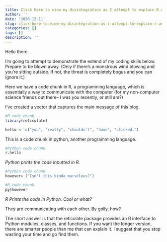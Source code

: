 ```yaml
---
title: Click here to view my disintegration as I attempt to explain R and Python
author: ''
date: '2020-12-11'
slug: click-here-to-view-my-disintegration-as-i-attempt-to-explain-r-and-python
categories: []
tags: []
description: ''
---
```


Hello there.

I'm going to attempt to demonstrate the extend of my coding skills below. Prepare to be blown away. (Only if there's a monstrous wind blowing and you're sitting outside. If not, the threat is completely bogus and you can ignore it.)

 
Here we have a code chunk in R, a programming language, which is essentially a way to communicate with the computer (for my non-computer science friends out there-- I was you recently, or still am?)

I've created a vector that captures the main message of this blog.
```r
#R code chunk
library(reticulate)

hello <- c("you", "really", "shouldn't", "have", "clicked.")
```


This is a code chunk in python, another programming language. 
```python
#Python code chunk
r.hello
```
*Python prints the code inputted in R.*

```python
#Python code chunk
however= ("Isn't this kinda marvelous?")
```


```r
#R code chunk
py$however
```
*R Prints the code in Python. Cool or what?*

They are communicating with each other. By golly, how?

The short answer is that the reticulate package provides an R interface to Python modules, classes, and functions.
If you want the longer version, there are smarter people than me that can explain it. I suggest that you stop wasting your time and go find them.

